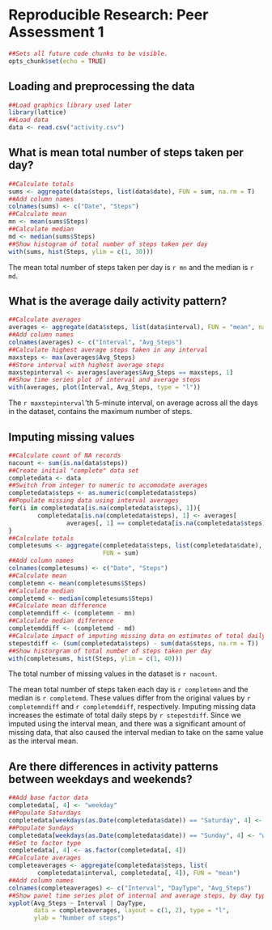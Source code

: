 # Reproducible Research: Peer Assessment 1

````r
##Sets all future code chunks to be visible.
opts_chunk$set(echo = TRUE)
````

## Loading and preprocessing the data

````r
##Load graphics library used later
library(lattice)
##Load data
data <- read.csv("activity.csv")
````

## What is mean total number of steps taken per day?

````r
##Calculate totals
sums <- aggregate(data$steps, list(data$date), FUN = sum, na.rm = T)
##Add column names
colnames(sums) <- c("Date", "Steps") 
##Calculate mean
mn <- mean(sums$Steps)
##Calculate median
md <- median(sums$Steps)
##Show histogram of total number of steps taken per day
with(sums, hist(Steps, ylim = c(1, 30)))
````

The mean total number of steps taken per day is `r mn` and the median is `r md`.

## What is the average daily activity pattern?
````r
##Calculate averages
averages <- aggregate(data$steps, list(data$interval), FUN = "mean", na.rm = T)
##Add column names
colnames(averages) <- c("Interval", "Avg_Steps")
##Calculate highest average steps taken in any interval
maxsteps <- max(averages$Avg_Steps)
##Store interval with highest average steps
maxstepinterval <- averages[averages$Avg_Steps == maxsteps, 1]
##Show time series plot of interval and average steps
with(averages, plot(Interval, Avg_Steps, type = "l"))
````

The `r maxstepinterval`'th 5-minute interval, on average across all the days in the dataset, contains the maximum number of steps.

## Imputing missing values

````r
##Calculate count of NA records
nacount <- sum(is.na(data$steps))
##Create initial "complete" data set
completedata <- data
##Switch from integer to numeric to accomodate averages
completedata$steps <- as.numeric(completedata$steps)
##Populate missing data using interval averages
for(i in completedata[is.na(completedata$steps), 1]){
        completedata[is.na(completedata$steps), 1] <- averages[
                averages[, 1] == completedata[is.na(completedata$steps), 3], 2]
}
##Calculate totals
completesums <- aggregate(completedata$steps, list(completedata$date),
                          FUN = sum)
##Add column names
colnames(completesums) <- c("Date", "Steps")
##Calculate mean
completemn <- mean(completesums$Steps)
##Calculate median
completemd <- median(completesums$Steps)
##Calculate mean difference
completemndiff <- (completemn - mn)
##Calculate median difference
completemddiff <- (completemd - md)
##Calculate impact of imputing missing data on estimates of total daily steps
stepestdiff <- (sum(completedata$steps) - sum(data$steps, na.rm = T))
##Show historgram of total number of steps taken per day
with(completesums, hist(Steps, ylim = c(1, 40)))
````

The total number of missing values in the dataset is `r nacount`.

The mean total number of steps taken each day is `r completemn` and the median is `r completemd`.
These values differ from the original values by `r completemndiff` and `r completemddiff`, respectively.
Imputing missing data increases the estimate of total daily steps by `r stepestdiff`.  Since we imputed using the interval mean, and there was a significant amount of missing data, that also caused the interval median to take on the same value as the interval mean.

## Are there differences in activity patterns between weekdays and weekends?

````r
##Add base factor data
completedata[, 4] <- "weekday"
##Populate Saturdays
completedata[weekdays(as.Date(completedata$date)) == "Saturday", 4] <- "weekend"
##Populate Sundays
completedata[weekdays(as.Date(completedata$date)) == "Sunday", 4] <- "weekend"
##Set to factor type
completedata[, 4] <- as.factor(completedata[, 4])
##Calculate averages
completeaverages <- aggregate(completedata$steps, list(
        completedata$interval, completedata[, 4]), FUN = "mean")
##Add column names
colnames(completeaverages) <- c("Interval", "DayType", "Avg_Steps")
##Show panel time series plot of internal and average steps, by day type
xyplot(Avg_Steps ~ Interval | DayType,
       data = completeaverages, layout = c(1, 2), type = "l",
       ylab = "Number of steps")
````